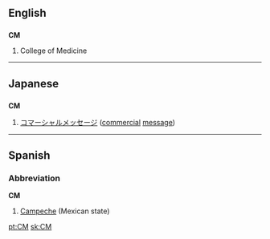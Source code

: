 {{see|cm|Cm}}
==English==

==={{initialism}}===
'''CM'''

# College of Medicine

----

==Japanese==

==={{initialism}}===
'''CM'''

# [[コマーシャルメッセージ]] ([[commercial]] [[message]])

----

==Spanish==

===Abbreviation===
'''CM'''

# [[Campeche]] (Mexican state)

[[pt:CM]]
[[sk:CM]]